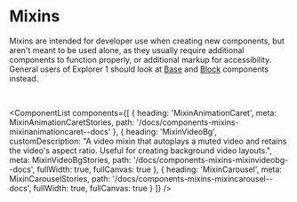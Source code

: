 
<Meta title="Components/Mixins/Overview" />

# Mixins

Mixins are intended for developer use when creating new components, but aren't meant to be used alone, as they usually require additional components to function properly, or additional markup for accessibility. General users of Explorer 1 should look at [Base](?path=/docs/v2-docs_components-base-overview--docs) and [Block](?path=/docs/v2-docs_components-blocks-overview--docs) components instead.

<br />

<ComponentList
  components={[
    {
      heading: 'MixinAnimationCaret',
      meta: MixinAnimationCaretStories,
      path: '/docs/components-mixins-mixinanimationcaret--docs'
    },
    {
      heading: 'MixinVideoBg',
      customDescription:
        "A video mixin that autoplays a muted video and retains the video's aspect ratio. Useful for creating background video layouts.",
      meta: MixinVideoBgStories,
      path: '/docs/components-mixins-mixinvideobg--docs',
      fullWidth: true,
      fullCanvas: true
    },
    {
      heading: 'MixinCarousel',
      meta: MixinCarouselStories,
      path: '/docs/components-mixins-mixincarousel--docs',
      fullWidth: true,
      fullCanvas: true
    }
  ]}
/>
